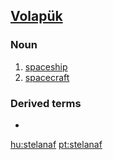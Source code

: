 ==[[Volapük]]==

===Noun===
{{infl|vo|noun}}

# [[spaceship]]
# [[spacecraft]]

===Derived terms===
*{{term|stelanafan||astronaut|lang=vo}}

[[hu:stelanaf]]
[[pt:stelanaf]]